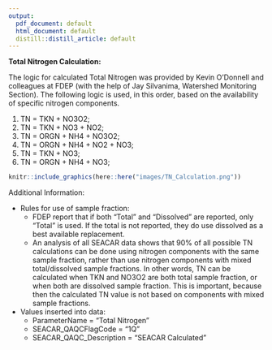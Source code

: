 ```yaml
---
output:
  pdf_document: default
  html_document: default
  distill::distill_article: default
---
```


**Total Nitrogen Calculation:**

The logic for calculated Total Nitrogen was provided by Kevin O’Donnell and colleagues at FDEP (with the help of Jay Silvanima, Watershed Monitoring Section). The following logic is used, in this order, based on the availability of specific nitrogen components.  

1)	TN = TKN + NO3O2;
2)	TN = TKN + NO3 + NO2;
3)	TN = ORGN + NH4 + NO3O2;
4)	TN = ORGN + NH4 + NO2 + NO3;
5)	TN = TKN + NO3;
6)	TN = ORGN + NH4 + NO3;

```r
knitr::include_graphics(here::here("images/TN_Calculation.png"))
```

Additional Information:

* Rules for use of sample fraction:
  + FDEP report that if both “Total” and “Dissolved” are reported, only “Total” is used. If the total is not reported, they do use dissolved as a best available replacement. 
  + An analysis of all SEACAR data shows that 90% of all possible TN calculations can be done using nitrogen components with the same sample fraction, rather than use nitrogen components with mixed total/dissolved sample fractions. In other words, TN can be calculated when TKN and NO3O2 are both total sample fraction, or when both are dissolved sample fraction. This is important, because then the calculated TN value is not based on components with mixed sample fractions.  
  
* Values inserted into data:
  + ParameterName = “Total Nitrogen”
  + SEACAR_QAQCFlagCode = “1Q”
  + SEACAR_QAQC_Description = “SEACAR Calculated”